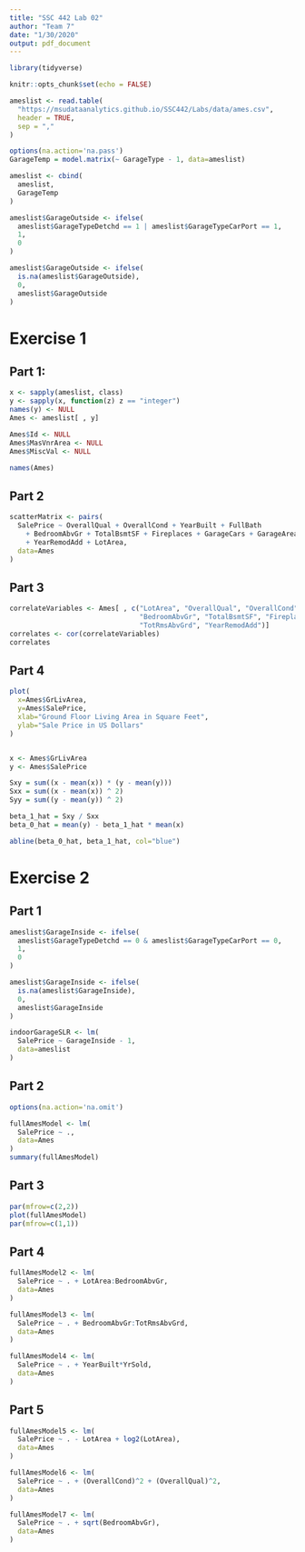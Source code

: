 ```yaml
---
title: "SSC 442 Lab 02"
author: "Team 7"
date: "1/30/2020"
output: pdf_document
---
```


```r
library(tidyverse)
```

```r
knitr::opts_chunk$set(echo = FALSE)
```

```r
ameslist <- read.table(
  "https://msudataanalytics.github.io/SSC442/Labs/data/ames.csv",
  header = TRUE,
  sep = ","
)

options(na.action='na.pass')
GarageTemp = model.matrix(~ GarageType - 1, data=ameslist)

ameslist <- cbind(
  ameslist, 
  GarageTemp
)

ameslist$GarageOutside <- ifelse(
  ameslist$GarageTypeDetchd == 1 | ameslist$GarageTypeCarPort == 1, 
  1, 
  0
)

ameslist$GarageOutside <- ifelse(
  is.na(ameslist$GarageOutside),
  0,
  ameslist$GarageOutside
)
```



# **Exercise 1**
## Part 1:
```r
x <- sapply(ameslist, class)
y <- sapply(x, function(z) z == "integer")
names(y) <- NULL
Ames <- ameslist[ , y]

Ames$Id <- NULL
Ames$MasVnrArea <- NULL
Ames$MiscVal <- NULL

names(Ames)
```



## Part 2
```r
scatterMatrix <- pairs(
  SalePrice ~ OverallQual + OverallCond + YearBuilt + FullBath 
    + BedroomAbvGr + TotalBsmtSF + Fireplaces + GarageCars + GarageArea + TotRmsAbvGrd
    + YearRemodAdd + LotArea,
  data=Ames
)
```



## Part 3
```r
correlateVariables <- Ames[ , c("LotArea", "OverallQual", "OverallCond", "YearBuilt", "FullBath", 
                                "BedroomAbvGr", "TotalBsmtSF", "Fireplaces", "GarageCars", "GarageArea", 
                                "TotRmsAbvGrd", "YearRemodAdd")]
correlates <- cor(correlateVariables)
correlates
```



## Part 4
```r
plot(
  x=Ames$GrLivArea,
  y=Ames$SalePrice,
  xlab="Ground Floor Living Area in Square Feet",
  ylab="Sale Price in US Dollars"
)


x <- Ames$GrLivArea
y <- Ames$SalePrice

Sxy = sum((x - mean(x)) * (y - mean(y)))
Sxx = sum((x - mean(x)) ^ 2)
Syy = sum((y - mean(y)) ^ 2)

beta_1_hat = Sxy / Sxx
beta_0_hat = mean(y) - beta_1_hat * mean(x)

abline(beta_0_hat, beta_1_hat, col="blue")
```




# **Exercise 2**
## Part 1
```r
ameslist$GarageInside <- ifelse(
  ameslist$GarageTypeDetchd == 0 & ameslist$GarageTypeCarPort == 0, 
  1, 
  0
)

ameslist$GarageInside <- ifelse(
  is.na(ameslist$GarageInside),
  0,
  ameslist$GarageInside
)

indoorGarageSLR <- lm(
  SalePrice ~ GarageInside - 1,
  data=ameslist
)
```



## Part 2
```r
options(na.action='na.omit')

fullAmesModel <- lm(
  SalePrice ~ .,
  data=Ames
)
summary(fullAmesModel)
```



## Part 3
```r
par(mfrow=c(2,2))
plot(fullAmesModel)
par(mfrow=c(1,1))
```



## Part 4
```r
fullAmesModel2 <- lm(
  SalePrice ~ . + LotArea:BedroomAbvGr,
  data=Ames
)

fullAmesModel3 <- lm(
  SalePrice ~ . + BedroomAbvGr:TotRmsAbvGrd,
  data=Ames
)

fullAmesModel4 <- lm(
  SalePrice ~ . + YearBuilt*YrSold,
  data=Ames
)
```



## Part 5
```r
fullAmesModel5 <- lm(
  SalePrice ~ . - LotArea + log2(LotArea),
  data=Ames
)

fullAmesModel6 <- lm(
  SalePrice ~ . + (OverallCond)^2 + (OverallQual)^2,
  data=Ames
)

fullAmesModel7 <- lm(
  SalePrice ~ . + sqrt(BedroomAbvGr),
  data=Ames
)
```